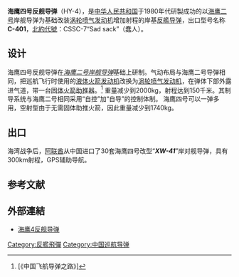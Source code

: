 
{{Infobox_Missile
| is_missile=yes
|name=海鹰四号反舰导弹
|image=  
|image_caption=  
|Function=反舰导弹
|Contractor=中国飞航导弹研究院／沈阳139厂<ref name="中国飞航导弹" />
|Unit_cost= 
|Deployment= 1980年代
|Engine= 涡喷发动机
|Launch_mass= 2000 kg
|Length= 7.36m
|Diameter= 0.76m
|Wing_span= 2.4m
|Speed=  0.85马赫
|Range= 150 km
|Flying_altitude= 70-200m
|Warhead=513千克，其中装药380千克
|Guidance=主动式末制导雷达
|Launch_platform= 岸基
}}
'''海鹰四号反舰导弹'''（HY-4），是[[中华人民共和国|中华人民共和国]]于1980年代研製成功的以[[海鹰二号|海鹰二号]]岸舰导弹为基础改装[[涡轮喷气发动机|涡轮喷气发动机]]增加射程的岸基[[反艦导弹|反艦导弹]]，出口型号名称'''C-401'''，[[北約代號|北約代號]]：CSSC-7“Sad sack”（蠢人）。

==设计==
海鹰四号反舰导弹在''[[海鹰二号|海鹰二号岸舰导弹]]''基础上研制。气动布局与海鹰二号导弹相同，把巡航飞行时使用的[[液体火箭发动机|液体火箭发动机]]改换为[[涡轮喷气发动机|涡轮喷气发动机]]，在弹体下部外露进气道，带一台[[固体火箭助推器|固体火箭助推器]]。<ref name="中国飞航导弹">[《中国飞航导弹之路》]</ref> 重量减少到2000kg，射程达到150千米。其制导系统与海鹰二号相同采用“自控”加“自导”的控制体制。
海鹰四号可以一弹多用，空射型由于无需固体助推火箭，因此重量减少到1740kg。

==出口== 
海湾战争后，[[阿联酋|阿联酋]]从中国进口了30套海鹰四号改型“'''''XW-41'''''”岸对舰导弹，具有300km射程，GPS辅助导航。

==参考文献==
<references />

==外部連結==
*[https://web.archive.org/web/20140224174908/http://military.china.com/zh_cn/bbs2/11018521/20041229/12039783.html 海鹰4反舰导弹]

{{中华人民共和国导弹}} 
[[Category:反艦飛彈|Category:反艦飛彈]]
[[Category:中国巡航导弹|Category:中国巡航导弹]]